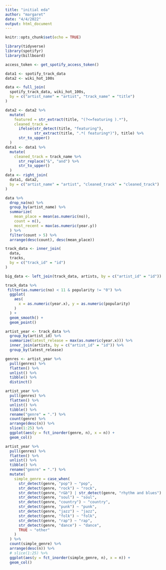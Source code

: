 ```yaml
---
title: "initial eda"
author: "margaret"
date: "4/4/2022"
output: html_document
---
```


```r
knitr::opts_chunk$set(echo = TRUE)
```

```r
library(tidyverse)
library(spotifyr)
library(billboard)
```

```r
access_token <- get_spotify_access_token()
```

```r
data1 <- spotify_track_data
data2 <- wiki_hot_100s

data <- full_join(
  spotify_track_data, wiki_hot_100s,
  by = c("artist_name" = "artist", "track_name" = "title")
)
```

```r
data2 <- data2 %>%
  mutate(
    featured = str_extract(title, "(?<=featuring ).*"),
    cleaned_track = 
      ifelse(str_detect(title, "featuring"), 
             str_extract(title, ".*( featuring*)"), title) %>%
      str_to_upper()
  )
data1 <- data1 %>%
  mutate(
    cleaned_track = track_name %>%
      str_replace("&", "and") %>%
      str_to_upper()
  )
data <- right_join(
  data1, data2,
  by = c("artist_name" = "artist", "cleaned_track" = "cleaned_track")
)
```

```r
data %>%
  drop_na(no) %>%
  group_by(artist_name) %>%
  summarize(
    mean_place = mean(as.numeric(no)),
    count = n(),
    most_recent = max(as.numeric(year.y))
  ) %>%
  filter(count > 5) %>%
  arrange(desc(count), desc(mean_place))
```

```r
track_data <- inner_join(
  data, 
  tracks,
  by = c("track_id" = "id")
)

big_data <- left_join(track_data, artists, by = c("artist_id" = "id"))
```

```r
track_data %>%
 filter(as.numeric(no) < 11 & popularity != "0") %>%
  ggplot(
    aes(
      x = as.numeric(year.x), y = as.numeric(popularity)
    )
  ) +
  geom_smooth() +
  geom_point()
```
```r
artist_year <- track_data %>%
  group_by(artist_id) %>%
  summarize(latest_release = max(as.numeric(year.x))) %>%
  inner_join(artists, by = c("artist_id" = "id")) %>%
  group_by(latest_release)
```

```r
genres <- artist_year %>%
  pull(genres) %>%
  flatten() %>%
  unlist() %>%
  tibble() %>%
  distinct()
```

```r
artist_year %>%
  pull(genres) %>%
  flatten() %>%
  unlist() %>%
  tibble() %>%
  rename("genre" = ".") %>%
  count(genre) %>%
  arrange(desc(n)) %>%
  slice(1:25) %>%
  ggplot(aes(y = fct_inorder(genre, n), x = n)) +
  geom_col()
```
```r
artist_year %>%
  pull(genres) %>%
  flatten() %>%
  unlist() %>%
  tibble() %>%
  rename("genre" = ".") %>%
  mutate(
    simple_genre = case_when(
      str_detect(genre, "pop") ~ "pop",
      str_detect(genre, "rock") ~ "rock",
      str_detect(genre, "r&b") | str_detect(genre, "rhythm and blues") ~ "r&b",
      str_detect(genre, "soul") ~ "soul",
      str_detect(genre, "country") ~ "country",
      str_detect(genre, "punk") ~ "punk",
      str_detect(genre, "jazz") ~ "jazz",
      str_detect(genre, "folk") ~ "folk",
      str_detect(genre, "rap") ~ "rap",
      str_detect(genre, "dance") ~ "dance",
      TRUE ~ "other"
    )
  ) %>%
  count(simple_genre) %>%
  arrange(desc(n)) %>%
  # slice(1:25) %>%
  ggplot(aes(y = fct_inorder(simple_genre, n), x = n)) +
  geom_col()
```
